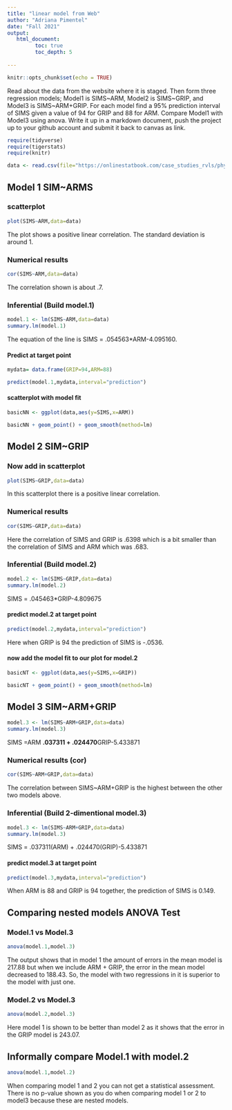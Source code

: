 ```yaml
---
title: "linear model from Web"
author: "Adriana Pimentel"
date: "Fall 2021"
output:
   html_document:
         toc: true
         toc_depth: 5
        
---
```


```r
knitr::opts_chunk$set(echo = TRUE)
```

Read about the data from the website where it is staged.  Then form three regression models; Model1 is SIMS~ARM, Model2 is SIMS~GRIP, and Model3 is SIMS~ARM+GRIP. For each model find a 95% prediction interval of SIMS given a value of 94  for GRIP and 88 for ARM. Compare Model1 with Model3 using anova. Write it up in a markdown document, push the project up to your github account and submit it back to canvas as link. 

 


```r
require(tidyverse)
require(tigerstats)
require(knitr)

```

```r
data <- read.csv(file="https://onlinestatbook.com/case_studies_rvls/physical_strength/data.txt",sep="",header=TRUE)  

```

## Model 1 SIM~ARMS

### scatterplot
```r
plot(SIMS~ARM,data=data)
```
  
The plot shows a positive linear correlation. The standard deviation is around 1.    


### Numerical results
```r
cor(SIMS~ARM,data=data)
```
The correlation shown is about .7.

### Inferential  (Build model.1)

```r
model.1 <- lm(SIMS~ARM,data=data)
summary.lm(model.1)
```
The equation of the line is SIMS = .054563*ARM-4.095160.



#### Predict at target point

```r
mydata= data.frame(GRIP=94,ARM=88)
```

```r
predict(model.1,mydata,interval="prediction")
```

#### scatterplot with model fit
```r
basicNN <- ggplot(data,aes(y=SIMS,x=ARM))
``` 

```r
basicNN + geom_point() + geom_smooth(method=lm)
``` 

## Model 2 SIM~GRIP

### Now add in scatterplot

```r
plot(SIMS~GRIP,data=data)
```
  
In this scatterplot there is a positive linear correlation.     

### Numerical results 

```r
cor(SIMS~GRIP,data=data)
```
  
Here the correlation of SIMS and GRIP is .6398 which is a bit smaller than the correlation of SIMS and ARM which was .683.  

### Inferential  (Build model.2)
 
```r
model.2 <- lm(SIMS~GRIP,data=data)
summary.lm(model.2)
``` 
SIMS = .045463*GRIP-4.809675

#### predict model.2 at target point

```r
predict(model.2,mydata,interval="prediction")
```
  
Here when GRIP is 94 the prediction of SIMS is -.0536.
  
#### now add the model fit to our plot for model.2
  
```r
basicNT <- ggplot(data,aes(y=SIMS,x=GRIP))
``` 

```r
basicNT + geom_point() + geom_smooth(method=lm)
``` 


## Model 3 SIM~ARM+GRIP

```r
model.3 <- lm(SIMS~ARM+GRIP,data=data)
summary.lm(model.3)
``` 
  
SIMS =ARM **.037311 + .024470**GRIP-5.433871
  
### Numerical results (cor)

```r
cor(SIMS~ARM+GRIP,data=data)
```
  
The correlation between SIMS~ARM+GRIP is the highest between the other two models above.  
  
### Inferential  (Build 2-dimentional model.3)

```r
model.3 <- lm(SIMS~ARM+GRIP,data=data)
summary.lm(model.3)
``` 
  
SIMS = .037311(ARM) + .024470(GRIP)-5.433871
  
#### predict model.3 at target point
 
```r
predict(model.3,mydata,interval="prediction")
``` 
  
When ARM is 88 and GRIP is 94 together, the prediction of SIMS is 0.149.   

## Comparing nested models ANOVA Test

### Model.1 vs Model.3

```r
anova(model.1,model.3)
```
  
The output shows that in model 1 the amount of errors in the mean model is 217.88 but when we include ARM + GRIP, the error in the mean model decreased to 188.43. So, the model with two regressions in it is superior to the model with just one.   
  
### Model.2 vs Model.3

```r
anova(model.2,model.3)
```
  
Here model 1 is shown to be better than model 2 as it shows that the error in the GRIP model is 243.07.

## Informally compare Model.1 with model.2

```r
anova(model.1,model.2)
```
When comparing model 1 and 2 you can not get a statistical assessment. There is no p-value shown as you do when comparing model 1 or 2 to model3 because these are nested models. 
